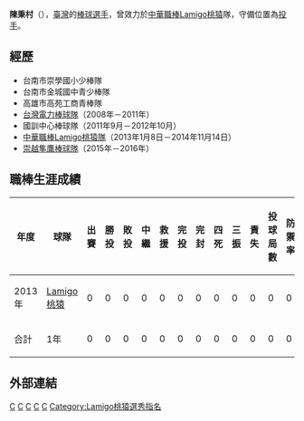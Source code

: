 {{Infobox CPBL player|
bgcolor1= #069|
bgcolor2= #f00|
textcolor1= #fff|
textcolor2= #fff|
name=陳秉村|
image=|
width=250|
position=投手|
team=|
number=|
bats=右|
throws=左|
birthdate={{birth_date_and_age|1988|10|10|mf=y}}|
birthplace={{TWN}}[[台南市|台南市]]|
debutdate=|
debutyear=2013年|
debutteam=Lamigo桃猿|
statyear=|
stat1label=勝投—敗投|
stat1value=0—0|
stat2label=中繼—救援|
stat2value=0—0|
stat3label=三振—四死|
stat3value=0—0|
stat4label=防禦率|
stat4value=0|
teams=<nowiki></nowiki> 
*[[Lamigo桃猿|Lamigo桃猿]]（2013年1月8日－2014年11月14日）
}}
'''陳秉村'''（{{bd|1988年|10月10日|||catIdx=陳}}），[[臺灣|臺灣]]的[[棒球|棒球]][[選手|選手]]，曾效力於[[中華職棒|中華職棒]][[Lamigo桃猿|Lamigo桃猿]]隊，守備位置為[[投手|投手]]。

==經歷==
*台南市崇學國小少棒隊
*台南市金城國中青少棒隊
*高雄市高苑工商青棒隊
*[[台灣電力棒球隊|台灣電力棒球隊]]（2008年－2011年）
*國訓中心棒球隊（2011年9月－2012年10月）
*[[中華職棒|中華職棒]][[Lamigo桃猿隊|Lamigo桃猿隊]]（2013年1月8日－2014年11月14日）
*[[崇越隼鷹棒球隊|崇越隼鷹棒球隊]]（2015年－2016年） 

==職棒生涯成績==
{|border=1 width="800px"
|- align=middle 
!年度!!球隊!!出賽!!勝投!!敗投!!中繼!!救援!!完投!!完封!!四死!!三振!!責失!!投球局數!!防禦率
|- align="center"
|2013年||[[Lamigo桃猿|Lamigo桃猿]]||0||0||0||0||0||0||0||0||0||0||0||0
|- align=center style="background:#069" align=middle 
!合計!!1年!!0||0||0||0||0||0||0||0||0||0||0||0
|}

==外部連結==
{{台灣棒球維基館}}
{{中華職棒球員資料|id=R304|name=陳秉村}}

[[Category:台灣棒球運動員|C]]
[[Category:Lamigo桃猿隊球員|C]]
[[Category:高苑高級工商職業學校校友|C]]
[[Category:台南市人|C]]
[[Category:陳姓|C]]
[[Category:Lamigo桃猿選秀指名|Category:Lamigo桃猿選秀指名]]